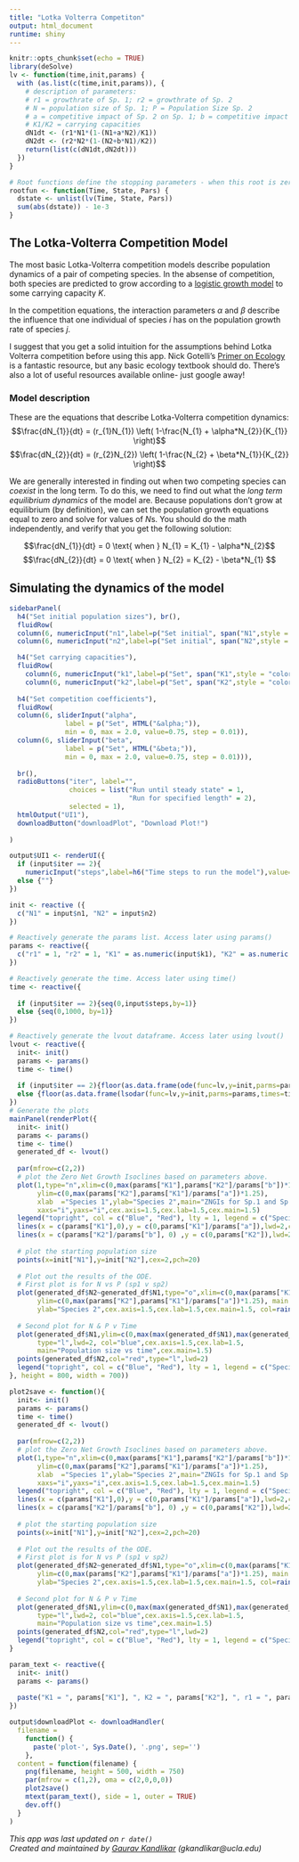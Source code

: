 ```yaml
---
title: "Lotka Volterra Competiton"
output: html_document
runtime: shiny
---
```


```r
knitr::opts_chunk$set(echo = TRUE)
library(deSolve)
lv <- function(time,init,params) {
  with (as.list(c(time,init,params)), {
    # description of parameters:
    # r1 = growthrate of Sp. 1; r2 = growthrate of Sp. 2
    # N = population size of Sp. 1; P = Population Size Sp. 2
    # a = competitive impact of Sp. 2 on Sp. 1; b = competitive impact of Sp 1 on Sp 2
    # K1/K2 = carrying capacities
    dN1dt <- (r1*N1*(1-(N1+a*N2)/K1)) 
    dN2dt <- (r2*N2*(1-(N2+b*N1)/K2))
    return(list(c(dN1dt,dN2dt)))
  })
}

# Root functions define the stopping parameters - when this root is zero, the thing will stop.
rootfun <- function(Time, State, Pars) {
  dstate <- unlist(lv(Time, State, Pars))
  sum(abs(dstate)) - 1e-3
}

```

## The Lotka-Volterra Competition Model

The most basic Lotka-Volterra competition models describe population dynamics of a pair of competing species. In the absense of competition, both species are predicted to grow according to a [logistic growth model](https://en.wikipedia.org/wiki/Logistic_function) to some carrying capacity $K$. 

In the competition equations, the interaction parameters $\alpha$ and $\beta$ describe the influence that one individual of species $i$ has on the population growth rate of species $j$. 

I suggest that you get a solid intuition for the assumptions behind Lotka Volterra competition before using this app. Nick Gotelli's [Primer on Ecology](http://www.sinauer.com/a-primer-of-ecology.html) is a fantastic resource, but any basic ecology textbook should do. There's also a lot of useful resources available online- just google away!

### Model description

These are the equations that describe Lotka-Volterra competition dynamics:   
$$\frac{dN_{1}}{dt} = (r_{1}N_{1}) \left( 1-\frac{N_{1} + \alpha*N_{2}}{K_{1}} \right)$$
$$\frac{dN_{2}}{dt} = (r_{2}N_{2}) \left( 1-\frac{N_{2} + \beta*N_{1}}{K_{2}} \right)$$

We are generally interested in finding out when two competing species can *coexist* in the long term. To do this, we need to find out what the *long term equilibrium dynamics* of the model are. Because populations don't grow at equilibrium (by definition), we can set the population growth equations equal to zero and solve for values of $N$s. You should do the math independently, and verify that you get the following solution:

$$\frac{dN_{1}}{dt} = 0 \text{  when  } N_{1} = K_{1} - \alpha*N_{2}$$
$$\frac{dN_{2}}{dt} = 0 \text{  when  } N_{2} = K_{2} - \beta*N_{1} $$


## Simulating the dynamics of the model

```r

sidebarPanel(
  h4("Set initial population sizes"), br(),
  fluidRow(
  column(6, numericInput("n1",label=p("Set initial", span("N1",style = "color:blue")), value = floor(rnorm(1,mean=500,sd=100)),min=1)),
  column(6, numericInput("n2",label=p("Set initial", span("N2",style = "color:red" )), value = ceiling(rnorm(1,mean=500,sd=100)),min=1))),

  h4("Set carrying capacities"),
  fluidRow(
    column(6, numericInput("k1",label=p("Set", span("K1",style = "color:blue")), value = 500, min = 1)),
    column(6, numericInput("k2",label=p("Set", span("K2",style = "color:red" )), value = 500, min = 1))),
  
  h4("Set competition coefficients"),
  fluidRow(
  column(6, sliderInput("alpha", 
              label = p("Set", HTML("&alpha;")),
              min = 0, max = 2.0, value=0.75, step = 0.01)),
  column(6, sliderInput("beta", 
              label = p("Set", HTML("&beta;")),
              min = 0, max = 2.0, value=0.75, step = 0.01))),
  
  br(),
  radioButtons("iter", label="",
               choices = list("Run until steady state" = 1,
                              "Run for specified length" = 2),
               selected = 1),
  htmlOutput("UI1"),
  downloadButton("downloadPlot", "Download Plot!")
  
)

output$UI1 <- renderUI({
  if (input$iter == 2){
    numericInput("steps",label=h6("Time steps to run the model"),value=100,min=1)}
  else {""}
})

init <- reactive ({
  c("N1" = input$n1, "N2" = input$n2)
})

# Reactively generate the params list. Access later using params()
params <- reactive({
  c("r1" = 1, "r2" = 1, "K1" = as.numeric(input$k1), "K2" = as.numeric(input$k2), "a" = as.numeric(input$alpha), "b" = as.numeric(input$beta))
})

# Reactively generate the time. Access later using time()
time <- reactive({
  
  if (input$iter == 2){seq(0,input$steps,by=1)}
  else {seq(0,1000, by=1)}
})

# Reactively generate the lvout dataframe. Access later using lvout()
lvout <- reactive({
  init<- init()
  params <- params()
  time <- time()
  
  if (input$iter == 2){floor(as.data.frame(ode(func=lv,y=init,parms=params,times=time)))}
  else {floor(as.data.frame(lsodar(func=lv,y=init,parms=params,times=time,rootfun=rootfun)))}
})
# Generate the plots
mainPanel(renderPlot({
  init<- init()
  params <- params()
  time <- time()
  generated_df <- lvout()      
  
  par(mfrow=c(2,2))
  # plot the Zero Net Growth Isoclines based on parameters above.
  plot(1,type="n",xlim=c(0,max(params["K1"],params["K2"]/params["b"])*1.25),
       ylim=c(0,max(params["K2"],params["K1"]/params["a"])*1.25),
       xlab  ="Species 1",ylab="Species 2",main="ZNGIs for Sp.1 and Sp.2",
       xaxs="i",yaxs="i",cex.axis=1.5,cex.lab=1.5,cex.main=1.5)
  legend("topright", col = c("Blue", "Red"), lty = 1, legend = c("Species 1", "Species 2"), bty = "n")
  lines(x = c(params["K1"],0),y = c(0,params["K1"]/params["a"]),lwd=2,col="blue")
  lines(x = c(params["K2"]/params["b"], 0) ,y = c(0,params["K2"]),lwd=2,col="red")
  
  # plot the starting population size
  points(x=init["N1"],y=init["N2"],cex=2,pch=20)
  
  # Plot out the results of the ODE. 
  # First plot is for N vs P (sp1 v sp2)
  plot(generated_df$N2~generated_df$N1,type="o",xlim=c(0,max(params["K1"],params["K2"]/params["b"])*1.25),
       ylim=c(0,max(params["K2"],params["K1"]/params["a"])*1.25), main = "Trajectory of population sizes",xlab="Species 1", 
       ylab="Species 2",cex.axis=1.5,cex.lab=1.5,cex.main=1.5, col=rainbow(nrow(generated_df)))
  
  # Second plot for N & P v Time
  plot(generated_df$N1,ylim=c(0,max(max(generated_df$N1),max(generated_df))*1.25),ylab="Population size",
       type="l",lwd=2, col="blue",cex.axis=1.5,cex.lab=1.5,
       main="Population size vs time",cex.main=1.5)
  points(generated_df$N2,col="red",type="l",lwd=2)
  legend("topright", col = c("Blue", "Red"), lty = 1, legend = c("Species 1", "Species 2"), bty = "n")      
}, height = 800, width = 700))

plot2save <- function(){
  init<- init()
  params <- params()
  time <- time()
  generated_df <- lvout()      
  
  par(mfrow=c(2,2))
  # plot the Zero Net Growth Isoclines based on parameters above.
  plot(1,type="n",xlim=c(0,max(params["K1"],params["K2"]/params["b"])*1.25),
       ylim=c(0,max(params["K2"],params["K1"]/params["a"])*1.25),
       xlab  ="Species 1",ylab="Species 2",main="ZNGIs for Sp.1 and Sp.2",
       xaxs="i",yaxs="i",cex.axis=1.5,cex.lab=1.5,cex.main=1.5)
  legend("topright", col = c("Blue", "Red"), lty = 1, legend = c("Species 1", "Species 2"), bty = "n")
  lines(x = c(params["K1"],0),y = c(0,params["K1"]/params["a"]),lwd=2,col="blue")
  lines(x = c(params["K2"]/params["b"], 0) ,y = c(0,params["K2"]),lwd=2,col="red")
  
  # plot the starting population size
  points(x=init["N1"],y=init["N2"],cex=2,pch=20)
  
  # Plot out the results of the ODE. 
  # First plot is for N vs P (sp1 v sp2)
  plot(generated_df$N2~generated_df$N1,type="o",xlim=c(0,max(params["K1"],params["K2"]/params["b"])*1.25),
       ylim=c(0,max(params["K2"],params["K1"]/params["a"])*1.25), main = "Trajectory of population sizes",xlab="Species 1", 
       ylab="Species 2",cex.axis=1.5,cex.lab=1.5,cex.main=1.5, col=rainbow(nrow(generated_df)))
  
  # Second plot for N & P v Time
  plot(generated_df$N1,ylim=c(0,max(max(generated_df$N1),max(generated_df))*1.25),ylab="Population size",
       type="l",lwd=2, col="blue",cex.axis=1.5,cex.lab=1.5,
       main="Population size vs time",cex.main=1.5)
  points(generated_df$N2,col="red",type="l",lwd=2)
  legend("topright", col = c("Blue", "Red"), lty = 1, legend = c("Species 1", "Species 2"), bty = "n")      
}

param_text <- reactive({
  init<- init()
  params <- params()
  
  paste("K1 = ", params["K1"], ", K2 = ", params["K2"], ", r1 = ", params["r1"], ", r2 = ", params["r2"], ", Alpha = ", params["a"], ", Beta = ", params["b"], sep = "")
})

output$downloadPlot <- downloadHandler(
  filename = 
    function() {
      paste('plot-', Sys.Date(), '.png', sep='')
    },
  content = function(filename) {
    png(filename, height = 500, width = 750)
    par(mfrow = c(1,2), oma = c(2,0,0,0))
    plot2save()
    mtext(param_text(), side = 1, outer = TRUE)
    dev.off()
  }
)
```
    
    
    
*This app was last updated on `r date()`*    
*Created and maintained by [Gaurav Kandlikar](http://gaurav.kandlikar.com) (gkandlikar@ucla.edu)*
